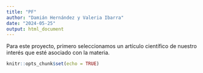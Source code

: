 ```yaml
---
title: "PF"
author: "Damián Hernández y Valeria Ibarra"
date: "2024-05-25"
output: html_document
---
```


Para este proyecto, primero seleccionamos un artículo científico de nuestro interés que esté asociado con la materia.

```r
knitr::opts_chunk$set(echo = TRUE)
```
